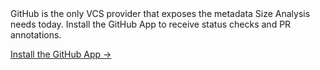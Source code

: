 <Alert>
  GitHub is the only VCS provider that exposes the metadata Size Analysis needs today. Install the GitHub App to receive status checks and PR annotations.
</Alert>

[Install the GitHub App →](https://docs.sentry.io/organization/integrations/source-code-mgmt/github/)
